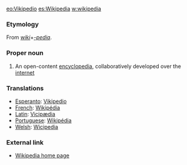 [[eo:Vikipedio]] [[es:Wikipedia]] [[w:wikipedia]]
=== Etymology ===
From ''[[wiki]]''+''[[-pedia]]''.
===Proper noun===
# An open-content [[encyclopedia]], collaboratively developed over the [[internet]]
=== Translations ===
*[[Esperanto]]: [[Vikipedio]]
*[[French]]: [[Wikipédia]]
*[[Latin]]: [[Vicipædia]]
*[[Portuguese]]: [[Wikipédia]]
*[[Welsh]]: [[Wicipedia]]
=== External link ===
* [http://www.wikipedia.org/ Wikipedia home page]